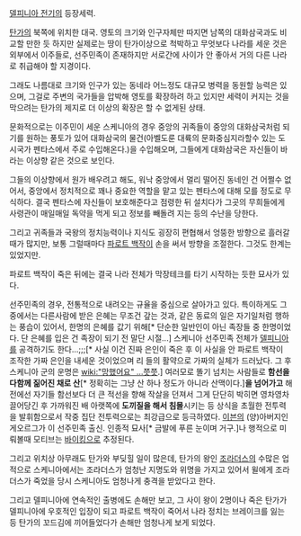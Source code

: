 [[델피니아 전기]]의 등장세력.

[[탄가]]의 북쪽에 위치한 대국. 
영토의 크기와 인구자체만 따지면 남쪽의 대화삼국과도 비교할 만한 듯 하지만 실제로는 땅이 탄가이상으로 척박하고 무엇보다 나라를 세운 것은 외부에서 이주들로, 선주민족이 존재하지만 서로간에 사이가 안 좋아서 거의 다른 나라로 취급해야 할 지경이다.

그래도 나름대로 크기와 인구가 있는 동네라 어느정도 대규모 병력을 동원할 능력은 있으며, 그걸로 주변의 국가들을 압박해 영토를 확장하려 하고 있지만 세력이 커지는 것을 막으려는 탄가의 제지로 더 이상의 확장은 할 수 없게된 상태.


문화적으로는 이주민이 세운 스케니아의 경우 중앙의 귀족들이 중앙의 대화삼국처럼 되기를 원하는 풍토가 있어 대화삼국의 물건(아벨도룬 대륙의 문화중심지라할수 있는 도시국가 펜타스에서 주로 수입해온다.)을 수입해오며, 그들에게 대화삼국은 자신들이 바라는 이상향 같은 것으로 보인다.

그들의 이상향에서 원가 배우려고 해도, 워낙 중앙에서 멀리 떨어진 동네인 건 어쩔수 없어서, 중앙에서 정치적으로 꽤나 중요한 역할을 맡고 있는 펜타스에 대해 모를 정도로 무식하다. 결국 펜타스에 자신들이 보호해준다고 점령한 뒤 설치다가 그곳의 무희들에게 사령관이 매일매일 독약을 먹게 되고 정보를 빼돌려 지는 등의 수난을 당한다.

그리고 귀족들과 국왕의 정치능력이나 지식도 굉장히 편협해서 엉뚱한 방향으로 흘러갈 때가 많지만, 보통 그럴때마다 [[파로트 백작]]이 손을 써서 방향을 조절한다. 그것도 한계는 있었지만. 

파로트 백작이 죽은 뒤에는 결국 나라 전체가 막장테크를 타기 시작하는 듯한 묘사가 있다.


선주민족의 경우, 전통적으로 내려오는 규율을 중심으로 살아가고 있다. 특이하게도 그 중에서는 다른사람에 받은 은혜는 무조건 갚는 것과, 같은 동료의 일은 자기일처럼 행하는 풍습이 있어서, 한명의 은혜를 값기 위해[* 단순한 일반인이 아닌 족장들 중 한명이었다. 단 은혜를 입은 건 족장이 되기 전 말단 시절...] 스케니아 선주민족 전체가 [[델피니아]]를 공격하기도 한다...;;;[* 사실 이건 진짜 은인이 죽은 후 이 사실을 안 파로트 백작이 조작한 가짜 은인을 내세운 것이었으며 리 들의 활약으로 가짜의 실체가 드러났다. 그 후 스케니아 군의 운명은 [[wiki:"망했어요" ...쯧쯧]].]
여러모로 똘기 넘치는 사람들로 '''함선을 다함께 짊어진 채로 산'''[* 정확히는 그냥 산 하나 정도가 아니라 산맥이다.]'''을 넘어가고''' 해전에선 자기들 함선보다 더 큰 적선을 향해 작살을 던져서 그게 단단히 박히면 영차영차 끌어당긴 후 가까워진 배 아랫쪽에 '''도끼질을 해서 침몰'''시키는 등 상식을 초월한 전투력을 발휘함으로서 작중 집단 전투력으로는 최강급으로 등극하였다. [[이븐]]의 (양)아버지인 게오르그가 이 선주민족 출신.  인종적 묘사[* 금발에 푸른 눈이며 거구.]나 행적으로 미뤄볼때 모티브는 [[바이킹]]으로 추정된다.


그리고 위치상 아무래도 탄가와 부딪힐 일이 많은데, 탄가의 왕인 [[조라더스]]의 수많은 업적으로 스케니아에서는 조라더스가 엄청난 지명도와 위명을 가지고 있어서 윌에게 조라더스가 죽었을 당시 스케니아도 엄청나게 충격을 받았다고 한다.

그리고 델피니아에 연속적인 출병에도 손해만 보고, 그 사이 왕이 2명이나 죽은 탄가가 델피니아에 우호적인 입장이 되고 파로트 백작이 죽어서 나라 정치는 브레이크를 잃는 등 탄가의 꼬드김에 끼어들었다가 손해만 엄청나게 보게 되었다.
